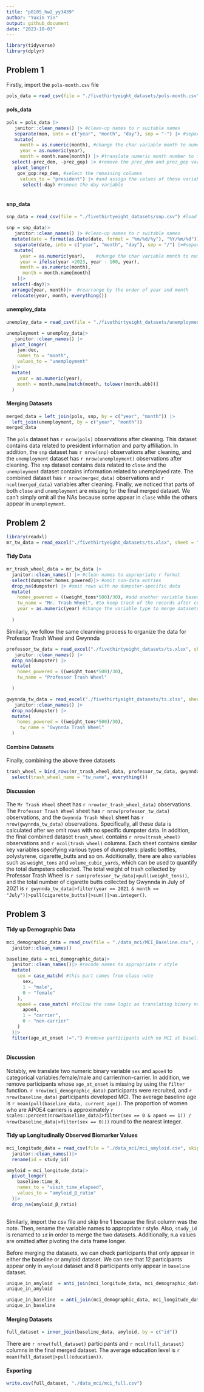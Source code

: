 ```yaml
---
title: "p8105_hw2_yy3439"
author: "Yuxin Yin"
output: github_document
date: "2023-10-03"
---
```


```r
library(tidyverse)
library(dplyr)
```

## Problem 1

Firstly, import the `pols-month.csv` file

```r
pols_data = read_csv(file = "./fivethirtyeight_datasets/pols-month.csv") #import the pols-month csv file

```

#### pols_data



```r
pols = pols_data |>
   janitor::clean_names() |> #clean-up names to r suitable names
   separate(mon, into = c("year", "month", "day"), sep = "-") |> #separate the mon variable by "-"
   mutate(
     month = as.numeric(month), #change the char variable month to numeric
     year = as.numeric(year),
     month = month.name[month]) |> #translate numeric month number to full month names
  select(-prez_dem, -prez_gop) |> #remove the prez_dem and prez_gop variables
   pivot_longer(
    gov_gop:rep_dem, #select the remaining columns
     values_to = "president") |> #and assign the values of these variables to a new variable "president"
      select(-day) #remove the day variable
  
```


#### snp_data


```r
snp_data = read_csv(file = "./fivethirtyeight_datasets/snp.csv") #load the snp.csv file
```


```r
snp = snp_data|>
   janitor::clean_names() |> #clean-up names to r suitable names
  mutate(date = format(as.Date(date, format = "%m/%d/%y"), "%Y/%m/%d"))|>
   separate(date, into = c("year", "month", "day"), sep = "/") |>#separate the date variable into year, month, and day
   mutate(
     year = as.numeric(year),    #change the char variable month to numeric
     year = ifelse(year >2023, year - 100, year),
     month = as.numeric(month),
      month = month.name[month]
    )|>
  select(-day)|>
  arrange(year, month)|>  #rearrange by the order of year and month
  relocate(year, month, everything())
```

#### unemploy_data


```r
unemploy_data = read_csv(file = "./fivethirtyeight_datasets/unemployment.csv") #load the snp.csv file
```


```r
unemployment = unemploy_data|>
   janitor::clean_names() |>
  pivot_longer(
    jan:dec,
    names_to = "month",
    values_to = "unemployment"
  )|>
  mutate(
    year = as.numeric(year),
    month = month.name[match(month, tolower(month.abb))]
  )
```
#### Merging Datasets


```r
merged_data = left_join(pols, snp, by = c("year", "month")) |>
  left_join(unemployment, by = c("year", "month"))
merged_data
```
The `pols` dataset has `r nrow(pols)` observations after cleaning. This dataset contains data related to president information and party affiliation. In addition, the `snp` dataset has `r nrow(snp)` observations after cleaning, and the `unemployment` dataset has `r nrow(unemployment)` observations after cleaning. The `snp` dataset contains data related to `close` and the `unemployment` dataset contains information related to unemployed rate. The combined dataset has `r nrow(merged_data)` observations and `r ncol(merged_data)` variables after cleaning. Finally, we noticed that parts of both `close` and `unemployment` are missing for the final merged dataset. We can't simply omit all the NAs because some appear in `close` while the others appear in `unemployment`.






## Problem 2


```r
library(readxl)
mr_tw_data = read_excel("./fivethirtyeight_datasets/ts.xlsx", sheet = "Mr. Trash Wheel", skip = 1) #load the excel file with Mr. Trash Wheel sheet and omit the first column with figure 
```


#### Tidy Data

```r
mr_trash_wheel_data = mr_tw_data |> 
  janitor::clean_names() |> #clean names to appropriate r format
  select(dumpster:homes_powered)|> #omit non-data entries 
  drop_na(dumpster) |> #omit rows with no dumpster-specific data 
  mutate(
    homes_powered = ((weight_tons*500)/30), #add another variable based on the calculation in the notes
    tw_name = "Mr. Trash Wheel", #to keep track of the records after combining datasets 
    year = as.numeric(year) #change the variable type to merge datasets
    
  )

```


Similarly, we follow the same cleanning process to organize the data for Professor Trash Wheel and Gwynnda


```r
professor_tw_data = read_excel("./fivethirtyeight_datasets/ts.xlsx", sheet = "Professor Trash Wheel", skip = 1)|>
   janitor::clean_names() |>
  drop_na(dumpster) |>
  mutate(
    homes_powered = ((weight_tons*500)/30),
    tw_name = "Professor Trash Wheel"

  )

gwynnda_tw_data = read_excel("./fivethirtyeight_datasets/ts.xlsx", sheet = "Gwynnda Trash Wheel", skip = 1)|>
   janitor::clean_names() |>
  drop_na(dumpster) |>
  mutate(
    homes_powered = ((weight_tons*500)/30),
     tw_name = "Gwynnda Trash Wheel"
  )
```

#### Combine Datasets

Finally, combining the above three datasets

```r
trash_wheel = bind_rows(mr_trash_wheel_data, professor_tw_data, gwynnda_tw_data) |>
  select(trash_wheel_name = "tw_name", everything())
```


#### Discussion

The `Mr Trash Wheel` sheet has `r nrow(mr_trash_wheel_data)` observations. The `Professor Trash Wheel` sheet has `r nrow(professor_tw_data)` observations, and the `Gwynnda Trash Wheel` sheet has `r nrow(gwynnda_tw_data)` observations. Specifically, all these data is calculated after we omit rows with no specific dumpster data. 
In addition, the final combined dataset `trash_wheel` contains `r nrow(trash_wheel)` observations and `r ncol(trash_wheel)` columns. 
Each sheet contains similar key variables specifying various types of dumpsters: plastic bottles, polystyrene, cigarette_butts and so on. Additionally, there are also variables such as `weight_tons` and `volume_cubic_yards`, which can be used to quantify the total dumpsters collected. 
The total weight of trash collected by Professor Trash Wheel is `r sum(professor_tw_data|>pull(weight_tons))`, and the total number of cigarette butts collected by Gwynnda in July of 2021 is `r gwynnda_tw_data|>filter(year == 2021 & month == "July")|>pull(cigarette_butts)|>sum()|>as.integer()`.



## Problem 3

#### Tidy up Demographic Data

```r
mci_demographic_data = read_csv(file = "./data_mci/MCI_Baseline.csv", skip =1)|> #load the demographic csv file
  janitor::clean_names()
```
```r
baseline_data = mci_demographic_data|>
  janitor::clean_names()|> #recode names to appropriate r style 
  mutate(
    sex = case_match( #this part comes from class note
      sex,
      1 ~ "male",
      0 ~ "female"
    ),
    apoe4 = case_match( #follow the same logic as translating binary numeric values to categorical 
      apoe4,
      1 ~ "carrier",
      0 ~ "non-carrier"
    )
  )|>
  filter(age_at_onset !=".") #remove participants with no MCI at baseline
  
```

#### Discussion

Notably, we translate two numeric binary variable `sex` and `apoe4` to categorical variables:female/male and carrier/non-carrier. In addition, we remove participants whose `age_at_onset` is missing by using the `filter` function. `r nrow(mci_demographic_data)` participants were recruited, and `r nrow(baseline_data)` participants developed MCI. The average baseline age is `r mean(pull(baseline_data, current_age))`. The proportion of women who are APOE4 carriers is approximately `r scales::percent(nrow(baseline_data|>filter(sex == 0 & apoe4 == 1)) / nrow(baseline_data|>filter(sex == 0)))` round to the nearest integer.


#### Tidy up Longitudinally Observed Biomarker Values

```r
mci_longitude_data = read_csv(file = "./data_mci/mci_amyloid.csv", skip =1)|> #load the demographic csv file
  janitor::clean_names()|>
  rename(id = study_id)

amyloid = mci_longitude_data|>
  pivot_longer(
    baseline:time_8,
    names_to = "visit_time_elapsed",
    values_to = "amyloid_β_ratio"
  )|>
  drop_na(amyloid_β_ratio)
  
```
Similarly, import the csv file and skip line 1 because the first column was the note. Then, rename the variable names to appropriate r style. Also, `study_id` is renamed to `id` in order to merge the two datasets. Additionally, n.a values are omitted after pivoting the data frame longer. 

Before merging the datasets, we can check participants that only appear in either the baseline or amyloid dataset. We can see that 12 participants appear only in `amyloid` dataset and 8 participants only appear in `baseline` dataset.
```r
unique_in_amyloid  = anti_join(mci_longitude_data, mci_demographic_data, by = "id")
unique_in_amyloid

unique_in_baseline  = anti_join(mci_demographic_data, mci_longitude_data, by = "id")
unique_in_baseline
```


#### Merging Datasets


```r
full_dataset = inner_join(baseline_data, amyloid, by = c("id"))
```
There are `r nrow(full_dataset)` participants and `r ncol(full_dataset)` columns in the final merged dataset. The average education level is `r mean(full_dataset|>pull(education))`.


#### Exporting

```r
write.csv(full_dataset, "./data_mci/mci_full.csv")
```

